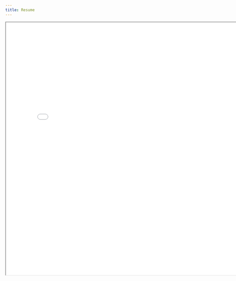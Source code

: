 ```yaml
---
title: Resume
---
```


<iframe width="800" height="800" src="wynbelt_resume_2023_v2.pdf">

</iframe>

